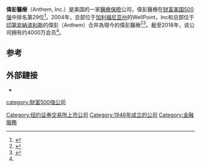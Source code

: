 {{Infobox company
| name = 偉彭醫療
| income_year = 2019
| homepage = {{URL|https://www.antheminc.com/}}
| num_employees_year = 2019<ref name=FY2019>{{cite web|url=https://ir.antheminc.com/static-files/65f33adf-05e6-4c44-851a-3584990ac5b7|title=Anthem 2019 Annual Report (Form 10-K)|publisher=Anthem|date=February 13, 2020|access-date=2021-03-26|archive-date=2021-05-19|archive-url=https://web.archive.org/web/20210519004058/https://ir.antheminc.com/static-files/65f33adf-05e6-4c44-851a-3584990ac5b7}}</ref>
| num_employees = 70,600
| equity = 2019
| equity_year = 2019

| logo = Anthem, Inc. Logo.svg
| assets_year = 2019

| products = [[醫療保險|醫療保險]]
| industry = [[管理式醫療護理|管理式醫療護理]]

| location = 美國[[印第安納波利斯|印第安納波利斯]]
| foundation = 2004
| traded_as = {{New York Stock Exchange|ANTM}}<BR>[[标准普尔500指数|标准普尔500指数]]成分股
| type = [[上市公司|上市公司]]
| footnotes = <ref name=10K>{{cite web | url=https://www.sec.gov/Archives/edgar/data/1156039/000115603919000004/antm-2018123110kq42018.htm | title=Anthem, Inc. 2018 Form 10-K Annual Report | publisher=[[美国证券交易委员会|美国证券交易委员会]] | access-date=2021-03-26 | archive-date=2022-03-28 | archive-url=https://web.archive.org/web/20220328155913/https://www.sec.gov/Archives/edgar/data/1156039/000115603919000004/antm-2018123110kq42018.htm }}</ref>
}}
'''偉彭醫療'''（Anthem, Inc.）是美国的一家[[醫療保險|醫療保險]]公司，偉彭醫療在[[财富美国500强|财富美国500强]]中排名第29位<ref>{{Cite web|title=Fortune 500 Companies 2020: Who Made the List|url=https://fortune.com/fortune500/2020/search/|publisher=[[财富_(杂志)|财富 (杂志)]]|access-date=2021-03-26|archive-date=2017-02-06|archive-url=https://web.archive.org/web/20170206111637/https://www.forbes.com/pictures/eddk45gjikm/exxonmobil/}}</ref>。2004年，总部位于[[加利福尼亚州|加利福尼亚州]]的WellPoint，Inc和总部位于[[印第安納波利斯|印第安納波利斯]]的偉彭（Anthem）合并為現今的偉彭醫療<ref name="changes">{{Cite news|url=https://www.wsj.com/articles/wellpoint-changes-its-name-to-anthem-1407877202|title=WellPoint Changes Its Name to Anthem|author=Matthews|first=Anna Wilde|work=[[华尔街日报|华尔街日报]]|date=August 12, 2014|accessdate=2021-03-26|archive-date=2018-12-21|archive-url=https://web.archive.org/web/20181221200802/https://www.wsj.com/articles/wellpoint-changes-its-name-to-anthem-1407877202}}</ref><ref>{{Cite web|title=Health Insurer WellPoint Switches Name to Anthem|url=https://www.sandiegouniontribune.com/sdut-health-insurer-wellpoint-switches-name-to-anthem-2014dec03-story.html|date=December 3, 2014|publisher={{link-en|San Diego Union Tribune}}|agency=[[美联社|美联社]]|access-date=2021-03-26|archive-date=2019-08-05|archive-url=https://web.archive.org/web/20190805131001/https://www.sandiegouniontribune.com/sdut-health-insurer-wellpoint-switches-name-to-anthem-2014dec03-story.html}}</ref>。截至2018年，该公司拥有约4000万会员<ref name=10K/>。

== 参考 ==
{{Reflist|30em}}
==外部鏈接==
*{{official|https://www.antheminc.com}}
[[Category:纽约证券交易所上市公司|Category:纽约证券交易所上市公司]]
[[category:財富500強公司|category:財富500強公司]]
[[Category:1946年成立的公司|Category:1946年成立的公司]]
[[Category:金融服務|Category:金融服務]]
